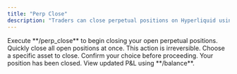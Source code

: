 ```yaml
---
title: "Perp Close"
description: "Traders can close perpetual positions on Hyperliquid using the perp_open command."
---
```


<CardGroup cols={2}>
  <Card title="Close Perpetual Position" img="/images/perp_trade/perp_close_1.jpeg">
    Execute **/perp_close** to begin closing your open perpetual positions.
  </Card>
  <Card title="1️⃣ Close All Positions" img="/images/perp_trade/perp_close_2.jpeg">
    Quickly close all open positions at once. This action is irreversible.
  </Card>
  <Card title="2️⃣ Close Selected Position" img="/images/perp_trade/perp_close_3.jpeg">
    Choose a specific asset to close. Confirm your choice before proceeding.
  </Card>
  <Card title="Position Closed" img="/images/perp_trade/perp_close_4.jpeg">
    Your position has been closed. View updated P&L using **/balance**.
  </Card>
</CardGroup>
